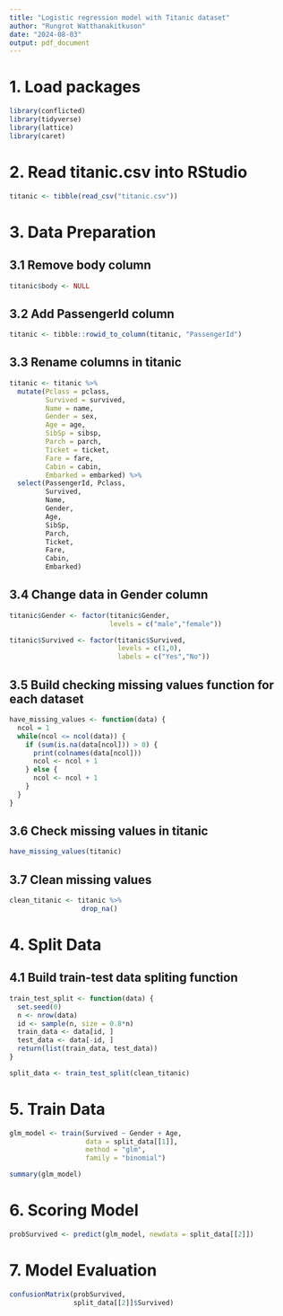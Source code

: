 ```yaml
---
title: "Logistic regression model with Titanic dataset"
author: "Rungrot Watthanakitkuson"
date: "2024-08-03"
output: pdf_document
---
```


# 1. Load packages
```r
library(conflicted)
library(tidyverse)
library(lattice)
library(caret)
```

# 2. Read titanic.csv into RStudio
```r
titanic <- tibble(read_csv("titanic.csv"))
```

# 3. Data Preparation
## 3.1 Remove body column
```r
titanic$body <- NULL
```

## 3.2 Add PassengerId column
```r
titanic <- tibble::rowid_to_column(titanic, "PassengerId")
```

## 3.3 Rename columns in titanic
```r
titanic <- titanic %>% 
  mutate(Pclass = pclass,
         Survived = survived,
         Name = name,
         Gender = sex,
         Age = age,
         SibSp = sibsp,
         Parch = parch,
         Ticket = ticket,
         Fare = fare,
         Cabin = cabin,
         Embarked = embarked) %>%
  select(PassengerId, Pclass,
         Survived,
         Name,
         Gender,
         Age,
         SibSp,
         Parch,
         Ticket,
         Fare,
         Cabin,
         Embarked)
```

## 3.4 Change data in Gender column
```r
titanic$Gender <- factor(titanic$Gender, 
                         levels = c("male","female"))

titanic$Survived <- factor(titanic$Survived, 
                           levels = c(1,0),
                           labels = c("Yes","No"))
```

## 3.5 Build checking missing values function for each dataset
```r
have_missing_values <- function(data) { 
  ncol = 1
  while(ncol <= ncol(data)) {
    if (sum(is.na(data[ncol])) > 0) {
      print(colnames(data[ncol]))
      ncol <- ncol + 1 
    } else {
      ncol <- ncol + 1 
    }
  } 
}
```

## 3.6 Check missing values in titanic
```r
have_missing_values(titanic)
```

## 3.7 Clean missing values
```r
clean_titanic <- titanic %>%
                  drop_na()
```

# 4. Split Data
## 4.1 Build train-test data spliting function
```r
train_test_split <- function(data) {
  set.seed(0)
  n <- nrow(data)
  id <- sample(n, size = 0.8*n)
  train_data <- data[id, ]
  test_data <- data[-id, ]
  return(list(train_data, test_data))
}
```

```r
split_data <- train_test_split(clean_titanic)
```

# 5. Train Data
```r
glm_model <- train(Survived ~ Gender + Age,
                   data = split_data[[1]],
                   method = "glm",
                   family = "binomial")
```

```r
summary(glm_model)
```

# 6. Scoring Model
```r
probSurvived <- predict(glm_model, newdata = split_data[[2]])
```

# 7. Model Evaluation
```r
confusionMatrix(probSurvived,
                split_data[[2]]$Survived)
```







